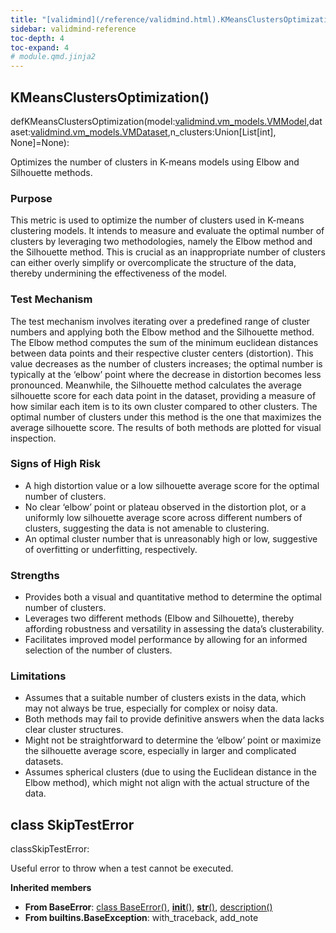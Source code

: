 ```yaml
---
title: "[validmind](/reference/validmind.html).KMeansClustersOptimization"
sidebar: validmind-reference
toc-depth: 4
toc-expand: 4
# module.qmd.jinja2
---
```


<!-- function.qmd.jinja2 -->

## KMeansClustersOptimization[()]{.muted}

<!-- signatures.jinja2 -->

::: {.signature}

<span class="kw">def</span><span class="name">KMeansClustersOptimization</span>(<span class="params"><span class="n">model</span><span class="p">:</span><!-- types.jinja2 - format_type --><a href="/reference/validmind/vm_models.html#class-vmmodel">validmind.vm_models.VMModel</a><span class="muted">,</span></span><span class="params"><span class="n">dataset</span><span class="p">:</span><!-- types.jinja2 - format_type --><a href="/reference/validmind/vm_models.html#class-vmdataset">validmind.vm_models.VMDataset</a><span class="muted">,</span></span><span class="params"><span class="n">n_clusters</span><span class="p">:</span><!-- types.jinja2 - format_type --><!-- types.jinja2 - format_type --><span class="n">Union</span><span class="p">\[</span><!-- types.jinja2 - format_type --><!-- types.jinja2 - format_type --><span class="n">List</span><span class="p">\[</span><!-- types.jinja2 - format_type --><span class="nb">int</span><span class="p">\]</span><span class="p">, </span><!-- types.jinja2 - format_type --><span class="n">None</span><span class="p">\]</span><span class="o">=</span><span class="kc">None</span></span>):

:::

<!-- docstring.jinja2 -->

Optimizes the number of clusters in K-means models using Elbow and Silhouette methods.

### Purpose

This metric is used to optimize the number of clusters used in K-means clustering models. It intends to measure and evaluate the optimal number of clusters by leveraging two methodologies, namely the Elbow method and the Silhouette method. This is crucial as an inappropriate number of clusters can either overly simplify or overcomplicate the structure of the data, thereby undermining the effectiveness of the model.

### Test Mechanism

The test mechanism involves iterating over a predefined range of cluster numbers and applying both the Elbow method and the Silhouette method. The Elbow method computes the sum of the minimum euclidean distances between data points and their respective cluster centers (distortion). This value decreases as the number of clusters increases; the optimal number is typically at the 'elbow' point where the decrease in distortion becomes less pronounced. Meanwhile, the Silhouette method calculates the average silhouette score for each data point in the dataset, providing a measure of how similar each item is to its own cluster compared to other clusters. The optimal number of clusters under this method is the one that maximizes the average silhouette score. The results of both methods are plotted for visual inspection.

### Signs of High Risk

- A high distortion value or a low silhouette average score for the optimal number of clusters.
- No clear 'elbow' point or plateau observed in the distortion plot, or a uniformly low silhouette average score across different numbers of clusters, suggesting the data is not amenable to clustering.
- An optimal cluster number that is unreasonably high or low, suggestive of overfitting or underfitting, respectively.

### Strengths

- Provides both a visual and quantitative method to determine the optimal number of clusters.
- Leverages two different methods (Elbow and Silhouette), thereby affording robustness and versatility in assessing the data's clusterability.
- Facilitates improved model performance by allowing for an informed selection of the number of clusters.

### Limitations

- Assumes that a suitable number of clusters exists in the data, which may not always be true, especially for complex or noisy data.
- Both methods may fail to provide definitive answers when the data lacks clear cluster structures.
- Might not be straightforward to determine the 'elbow' point or maximize the silhouette average score, especially in larger and complicated datasets.
- Assumes spherical clusters (due to using the Euclidean distance in the Elbow method), which might not align with the actual structure of the data.

<!-- class.qmd.jinja2 -->

## [class]{.muted} SkipTestError

<!-- signatures.jinja2 -->

::: {.signature}

<span class="kw">class</span><span class="name">SkipTestError</span>:

:::

<!-- docstring.jinja2 -->

Useful error to throw when a test cannot be executed.

**Inherited members**

- **From BaseError**: [class BaseError[()]{.muted}](#class-baseerror), [__init__[()]{.muted}](#__init__), [__str__[()]{.muted}](#__str__), [description[()]{.muted}](#description)
- **From builtins.BaseException**: with_traceback, add_note
